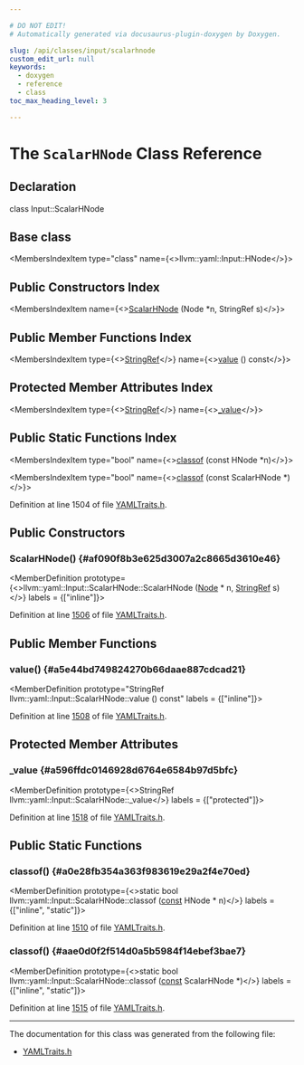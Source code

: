 ```yaml
---

# DO NOT EDIT!
# Automatically generated via docusaurus-plugin-doxygen by Doxygen.

slug: /api/classes/input/scalarhnode
custom_edit_url: null
keywords:
  - doxygen
  - reference
  - class
toc_max_heading_level: 3

---
```





# The `ScalarHNode` Class Reference

<DoxygenPage pluginConfig={pluginConfig}>



## Declaration

<CodeBlock>class Input::ScalarHNode</CodeBlock>

## Base class

<MembersIndex>

<MembersIndexItem
  type="class"
  name={<>llvm::yaml::Input::HNode</>}>
</MembersIndexItem>

</MembersIndex>

## Public Constructors Index

<MembersIndex>

<MembersIndexItem
  name={<><a href="#af090f8b3e625d3007a2c8665d3610e46">ScalarHNode</a> (Node &#42;n, StringRef s)</>}>
</MembersIndexItem>

</MembersIndex>

## Public Member Functions Index

<MembersIndex>

<MembersIndexItem
  type={<><a href="/docs/api/classes/llvm/stringref">StringRef</a></>}
  name={<><a href="#a5e44bd749824270b66daae887cdcad21">value</a> () const</>}>
</MembersIndexItem>

</MembersIndex>

## Protected Member Attributes Index

<MembersIndex>

<MembersIndexItem
  type={<><a href="/docs/api/classes/llvm/stringref">StringRef</a></>}
  name={<><a href="#a596ffdc0146928d6764e6584b97d5bfc">&#95;value</a></>}>
</MembersIndexItem>

</MembersIndex>

## Public Static Functions Index

<MembersIndex>

<MembersIndexItem
  type="bool"
  name={<><a href="#a0e28fb354a363f983619e29a2f4e70ed">classof</a> (const HNode &#42;n)</>}>
</MembersIndexItem>

<MembersIndexItem
  type="bool"
  name={<><a href="#aae0d0f2f514d0a5b5984f14ebef3bae7">classof</a> (const ScalarHNode &#42;)</>}>
</MembersIndexItem>

</MembersIndex>


Definition at line 1504 of file <a href="/docs/api/files/include/include/llvm/include/llvm/support/yamltraits-h">YAMLTraits.h</a>.

<SectionDefinition>

## Public Constructors

### ScalarHNode() {#af090f8b3e625d3007a2c8665d3610e46}

<MemberDefinition
  prototype={<>llvm::yaml::Input::ScalarHNode::ScalarHNode (<a href="/docs/api/classes/node">Node</a> &#42; n, <a href="/docs/api/classes/llvm/stringref">StringRef</a> s)</>}
  labels = {["inline"]}>

Definition at line <a href="/docs/api/files/include/include/llvm/include/llvm/support/yamltraits-h/#l01506">1506</a> of file <a href="/docs/api/files/include/include/llvm/include/llvm/support/yamltraits-h">YAMLTraits.h</a>.
</MemberDefinition>

</SectionDefinition>

<SectionDefinition>

## Public Member Functions

### value() {#a5e44bd749824270b66daae887cdcad21}

<MemberDefinition
  prototype="StringRef llvm::yaml::Input::ScalarHNode::value () const"
  labels = {["inline"]}>

Definition at line <a href="/docs/api/files/include/include/llvm/include/llvm/support/yamltraits-h/#l01508">1508</a> of file <a href="/docs/api/files/include/include/llvm/include/llvm/support/yamltraits-h">YAMLTraits.h</a>.
</MemberDefinition>

</SectionDefinition>

<SectionDefinition>

## Protected Member Attributes

### &#95;value {#a596ffdc0146928d6764e6584b97d5bfc}

<MemberDefinition
  prototype={<>StringRef llvm::yaml::Input::ScalarHNode::&#95;value</>}
  labels = {["protected"]}>

Definition at line <a href="/docs/api/files/include/include/llvm/include/llvm/support/yamltraits-h/#l01518">1518</a> of file <a href="/docs/api/files/include/include/llvm/include/llvm/support/yamltraits-h">YAMLTraits.h</a>.
</MemberDefinition>

</SectionDefinition>

<SectionDefinition>

## Public Static Functions

### classof() {#a0e28fb354a363f983619e29a2f4e70ed}

<MemberDefinition
  prototype={<>static bool llvm::yaml::Input::ScalarHNode::classof (<a href="/docs/api/files/lib/lib/target/lib/target/aarch64/aarch64promoteconstant-cpp/#a90f8350fecae261c25be85d38b451bff">const</a> HNode &#42; n)</>}
  labels = {["inline", "static"]}>

Definition at line <a href="/docs/api/files/include/include/llvm/include/llvm/support/yamltraits-h/#l01510">1510</a> of file <a href="/docs/api/files/include/include/llvm/include/llvm/support/yamltraits-h">YAMLTraits.h</a>.
</MemberDefinition>

### classof() {#aae0d0f2f514d0a5b5984f14ebef3bae7}

<MemberDefinition
  prototype={<>static bool llvm::yaml::Input::ScalarHNode::classof (<a href="/docs/api/files/lib/lib/target/lib/target/aarch64/aarch64promoteconstant-cpp/#a90f8350fecae261c25be85d38b451bff">const</a> ScalarHNode &#42;)</>}
  labels = {["inline", "static"]}>

Definition at line <a href="/docs/api/files/include/include/llvm/include/llvm/support/yamltraits-h/#l01515">1515</a> of file <a href="/docs/api/files/include/include/llvm/include/llvm/support/yamltraits-h">YAMLTraits.h</a>.
</MemberDefinition>

</SectionDefinition>

<hr/>

The documentation for this class was generated from the following file:

<ul>
<li><a href="/docs/api/files/include/include/llvm/include/llvm/support/yamltraits-h">YAMLTraits.h</a></li>
</ul>

</DoxygenPage>
